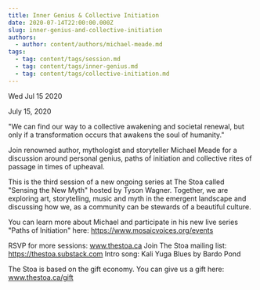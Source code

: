 ```yaml
---
title: Inner Genius & Collective Initiation
date: 2020-07-14T22:00:00.000Z
slug: inner-genius-and-collective-initiation
authors:
  - author: content/authors/michael-meade.md
tags:
  - tag: content/tags/session.md
  - tag: content/tags/inner-genius.md
  - tag: content/tags/collective-initiation.md
---
```






Wed Jul 15 2020

July 15, 2020

"We can find our way to a collective awakening and societal renewal, but only if a transformation occurs that awakens the soul of humanity."

Join renowned author, mythologist and storyteller Michael Meade for a discussion around personal genius, paths of initiation and collective rites of passage in times of upheaval.

This is the third session of a new ongoing series at The Stoa called "Sensing the New Myth" hosted by Tyson Wagner. Together, we are exploring art, storytelling, music and myth in the emergent landscape and discussing how we, as a community can be stewards of a beautiful culture.

You can learn more about Michael and participate in his new live series "Paths of Initiation" here: https://www.mosaicvoices.org/events

RSVP for more sessions: www.thestoa.ca
Join The Stoa mailing list: https://thestoa.substack.com
Intro song: Kali Yuga Blues by Bardo Pond

The Stoa is based on the gift economy. You can give us a gift here: www.thestoa.ca/gift


